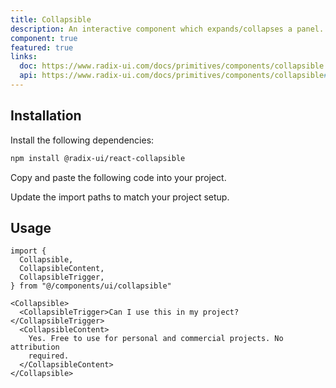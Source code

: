 ```yaml
---
title: Collapsible
description: An interactive component which expands/collapses a panel.
component: true
featured: true
links:
  doc: https://www.radix-ui.com/docs/primitives/components/collapsible
  api: https://www.radix-ui.com/docs/primitives/components/collapsible#api-reference
---
```


<ComponentPreview
  name="collapsible-demo"
  description="A collapsible component."
/>

## Installation

<Steps>

<Step>Install the following dependencies:</Step>

```bash
npm install @radix-ui/react-collapsible
```

<Step>Copy and paste the following code into your project.</Step>

<ComponentSource name="collapsible" title="components/ui/collapsible.tsx" />

<Step>Update the import paths to match your project setup.</Step>

</Steps>

## Usage

```tsx showLineNumbers
import {
  Collapsible,
  CollapsibleContent,
  CollapsibleTrigger,
} from "@/components/ui/collapsible"
```

```tsx showLineNumbers
<Collapsible>
  <CollapsibleTrigger>Can I use this in my project?</CollapsibleTrigger>
  <CollapsibleContent>
    Yes. Free to use for personal and commercial projects. No attribution
    required.
  </CollapsibleContent>
</Collapsible>
```
